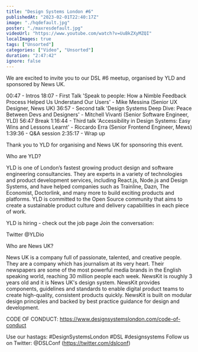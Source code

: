 ```yaml
---
title: "Design Systems London #6"
publishedAt: "2023-02-01T22:40:17Z"
image: "./hqdefault.jpg"
poster: "./maxresdefault.jpg"
videoUrl: "https://www.youtube.com/watch?v=UuBkZXyMZQI"
localImages: true
tags: ["Unsorted"]
categories: ["Video", "Unsorted"]
duration: "2:47:42"
ignore: false
---
```


We are excited to invite you to our DSL #6 meetup, organised by YLD and sponsored by News UK.

00:47 - Intros
18:07 - First Talk
'Speak to people: How a Nimble Feedback Process Helped Us Understand Our Users' - Mike Messina (Senior UX Designer, News UK)
36:57 - Second talk
'Design Systems Deep Dive: Peace Between Devs and Designers' - Mitchell Vivanti (Senior Software Engineer, YLD)
56:47 Break
1:16:44 - Third talk
'Accessibility in Design Systems: Easy Wins and Lessons Learnt' - Riccardo Erra (Senior Frontend Engineer, Mews)
1:39:36 - Q&A session
2:35:17 - Wrap up

Thank you to YLD for organising and News UK for sponsoring this event.

Who are YLD?

YLD is one of London’s fastest growing product design and software engineering consultancies. They are experts in a variety of technologies and product development services, including React.js, Node.js and Design Systems, and have helped companies such as Trainline, Dazn, The Economist, Doctorlink, and many more to build exciting products and platforms. YLD is committed to the Open Source community that aims to create a sustainable product culture and delivery capabilities in each piece of work.

YLD is hiring - check out the job page
Join the conversation:

Twitter @YLDio

Who are News UK?

News UK is a company full of passionate, talented, and creative people. They are a company which has journalism at its very heart. Their newspapers are some of the most powerful media brands in the English speaking world, reaching 30 million people each week.
NewsKit is roughly 3 years old and it is News UK's design system. NewsKit provides components, guidelines and standards to enable digital product teams to create high-quality, consistent products quickly. NewsKit is built on modular design principles and backed by best practice guidance for design and development.

CODE OF CONDUCT:
https://www.designsystemslondon.com/code-of-conduct

Use our hastags: #DesignSystemsLondon #DSL #designsystems
Follow us on Twitter:
@DSLConf (https://twitter.com/dslconf)
